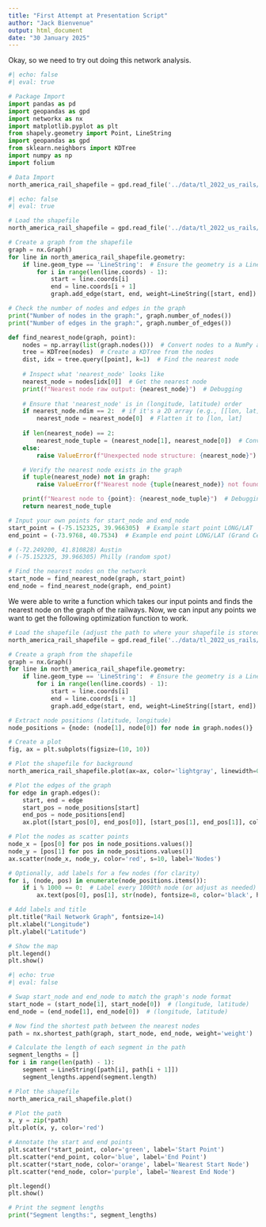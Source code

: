 ```yaml
---
title: "First Attempt at Presentation Script"
author: "Jack Bienvenue"
output: html_document
date: "30 January 2025"
---
```


Okay, so we need to try out doing this network analysis.

``` python
#| echo: false
#| eval: true

# Package Import
import pandas as pd
import geopandas as gpd
import networkx as nx
import matplotlib.pyplot as plt
from shapely.geometry import Point, LineString
import geopandas as gpd
from sklearn.neighbors import KDTree
import numpy as np
import folium

# Data Import
north_america_rail_shapefile = gpd.read_file('../data/tl_2022_us_rails/tl_2022_us_rails.shp')
```

```python
#| echo: false
#| eval: true

# Load the shapefile
north_america_rail_shapefile = gpd.read_file('../data/tl_2022_us_rails/tl_2022_us_rails.shp')

# Create a graph from the shapefile
graph = nx.Graph()
for line in north_america_rail_shapefile.geometry:
    if line.geom_type == 'LineString':  # Ensure the geometry is a LineString
        for i in range(len(line.coords) - 1):
            start = line.coords[i]
            end = line.coords[i + 1]
            graph.add_edge(start, end, weight=LineString([start, end]).length)

# Check the number of nodes and edges in the graph
print("Number of nodes in the graph:", graph.number_of_nodes())
print("Number of edges in the graph:", graph.number_of_edges())

def find_nearest_node(graph, point):
    nodes = np.array(list(graph.nodes()))  # Convert nodes to a NumPy array
    tree = KDTree(nodes)  # Create a KDTree from the nodes
    dist, idx = tree.query([point], k=1)  # Find the nearest node
    
    # Inspect what 'nearest_node' looks like
    nearest_node = nodes[idx[0]]  # Get the nearest node
    print(f"Nearest node raw output: {nearest_node}")  # Debugging
    
    # Ensure that 'nearest_node' is in (longitude, latitude) order
    if nearest_node.ndim == 2:  # if it's a 2D array (e.g., [[lon, lat]])
        nearest_node = nearest_node[0]  # Flatten it to [lon, lat]
        
    if len(nearest_node) == 2:
        nearest_node_tuple = (nearest_node[1], nearest_node[0])  # Convert to (latitude, longitude)
    else:
        raise ValueError(f"Unexpected node structure: {nearest_node}")

    # Verify the nearest node exists in the graph
    if tuple(nearest_node) not in graph:
        raise ValueError(f"Nearest node {tuple(nearest_node)} not found in the graph.")

    print(f"Nearest node to {point}: {nearest_node_tuple}")  # Debugging
    return nearest_node_tuple

# Input your own points for start_node and end_node
start_point = (-75.152325, 39.966305)  # Example start point LONG/LAT 
end_point = (-73.9768, 40.7534)  # Example end point LONG/LAT (Grand Central Station)

# (-72.249200, 41.810828) Austin
# (-75.152325, 39.966305) Philly (random spot)

# Find the nearest nodes on the network
start_node = find_nearest_node(graph, start_point)
end_node = find_nearest_node(graph, end_point)
```

We were able to write a function which takes our input points and finds the nearest node on the graph of the railways. Now, we can input any points we want to get the following optimization function to work.

``` python
# Load the shapefile (adjust the path to where your shapefile is stored)
north_america_rail_shapefile = gpd.read_file('../data/tl_2022_us_rails/tl_2022_us_rails.shp')

# Create a graph from the shapefile
graph = nx.Graph()
for line in north_america_rail_shapefile.geometry:
    if line.geom_type == 'LineString':  # Ensure the geometry is a LineString
        for i in range(len(line.coords) - 1):
            start = line.coords[i]
            end = line.coords[i + 1]
            graph.add_edge(start, end, weight=LineString([start, end]).length)

# Extract node positions (latitude, longitude)
node_positions = {node: (node[1], node[0]) for node in graph.nodes()}

# Create a plot
fig, ax = plt.subplots(figsize=(10, 10))

# Plot the shapefile for background
north_america_rail_shapefile.plot(ax=ax, color='lightgray', linewidth=0.5)

# Plot the edges of the graph
for edge in graph.edges():
    start, end = edge
    start_pos = node_positions[start]
    end_pos = node_positions[end]
    ax.plot([start_pos[0], end_pos[0]], [start_pos[1], end_pos[1]], color='blue', linewidth=0.5)

# Plot the nodes as scatter points
node_x = [pos[0] for pos in node_positions.values()]
node_y = [pos[1] for pos in node_positions.values()]
ax.scatter(node_x, node_y, color='red', s=10, label='Nodes')

# Optionally, add labels for a few nodes (for clarity)
for i, (node, pos) in enumerate(node_positions.items()):
    if i % 1000 == 0:  # Label every 1000th node (or adjust as needed)
        ax.text(pos[0], pos[1], str(node), fontsize=8, color='black', ha='center')

# Add labels and title
plt.title("Rail Network Graph", fontsize=14)
plt.xlabel("Longitude")
plt.ylabel("Latitude")

# Show the map
plt.legend()
plt.show()
```

``` python
#| echo: true
#| eval: false

# Swap start_node and end_node to match the graph's node format
start_node = (start_node[1], start_node[0])  # (longitude, latitude)
end_node = (end_node[1], end_node[0])  # (longitude, latitude)

# Now find the shortest path between the nearest nodes
path = nx.shortest_path(graph, start_node, end_node, weight='weight')

# Calculate the length of each segment in the path
segment_lengths = []
for i in range(len(path) - 1):
    segment = LineString([path[i], path[i + 1]])
    segment_lengths.append(segment.length)

# Plot the shapefile
north_america_rail_shapefile.plot()

# Plot the path
x, y = zip(*path)
plt.plot(x, y, color='red')

# Annotate the start and end points
plt.scatter(*start_point, color='green', label='Start Point')
plt.scatter(*end_point, color='blue', label='End Point')
plt.scatter(*start_node, color='orange', label='Nearest Start Node')
plt.scatter(*end_node, color='purple', label='Nearest End Node')

plt.legend()
plt.show()

# Print the segment lengths
print("Segment lengths:", segment_lengths)
```

